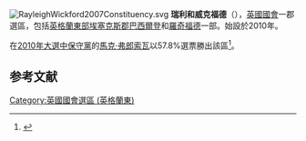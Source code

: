 [[File:RayleighWickford2007Constituency.svg|right]]
'''瑞利和威克福德'''（{{lang-en|Rayleigh and Wickford}}），[[英國|英國]][[英國國會|國會]]一郡選區，包括[[英格蘭|英格蘭]][[英格蘭東|東部]][[埃塞克斯郡|埃塞克斯郡]][[巴西爾登|巴西爾登]]和[[羅奇福德|羅奇福德]]一部。始設於2010年。

在[[2010年英國大選|2010年大選中]][[保守黨_(英國)|保守黨]]的[[馬克·弗郎索瓦|馬克·弗郎索瓦]]以57.8%選票勝出該區<ref name="">{{cite news
|publisher=[[英國廣播公司|英國廣播公司]]
|date=2010年5月7日
|title=Election 2010/Constituency/Rayleigh and Wickford
|url=http://news.bbc.co.uk/1/shared/election2010/results/constituency/d62.stm
|accessdate=2010年6月18日
|archive-date=2017年9月5日
|archive-url=https://web.archive.org/web/20170905002531/http://news.bbc.co.uk/1/shared/election2010/results/constituency/d62.stm
|dead-url=no
}}</ref>。

==参考文献==
<div class="references-small">
<references></references>
</div>
{{DEFAULTSORT:Rayleigh and Wickford (UK Parliament constituency)}}
[[Category:英國國會選區_(英格蘭東)|Category:英國國會選區 (英格蘭東)]]